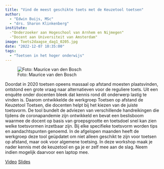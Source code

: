 ```yaml
---
title: "Vind de meest geschikte toets met de Keuzetool toetsen"
author:
  - "Edwin Buijs, MSc"
  - "drs. Sharon Klinkenberg"
institute: 
  -"Onderzoeker aan Hogeschool van Arnhem en Nijmegen"
  -"Docent aan Universiteit van Amsterdam"
image: Toets2daagse_dag1_0205.jpg
date: "2022-12-07 10:35:00"
tags: 
  - "Toetsen in het hoger onderwijs"
---
```


::: {.column-margin}
![Foto: Maurice van den Bosch]()
:::

Doordat in 2020 toetsen opeens massaal op afstand moesten plaatsvinden, ontstond een grote vraag naar alternatieven voor de reguliere toets. Uit een enquête onder docenten bleek dat kennis rond dit onderwerp lastig te vinden is. Daarom ontwikkelde de werkgroep Toetsen op afstand de Keuzetool Toetsen, die docenten helpt bij het kiezen van de juiste toetsvorm. De tool bundelt de adviezen van verschillende handreikingen die tijdens de coronapandemie zijn ontwikkeld en bevat een beslisboom waarmee de docent op basis van groepsgrootte en toetsdoel snel kan zien welke toetsvormen inzetbaar zijn. Bij elke specifieke toetsvorm worden tips en aandachtspunten genoemd. In de afgelopen maanden heeft de werkgroep deze tool geüpdatet om niet alleen geschikt te zijn voor toetsen op afstand, maar ook voor algemene toetsing. In deze workshop maak je nader kennis met de keuzetool en ga je er zelf mee aan de slag. Neem indien mogelijk daarvoor een laptop mee.

[Video](https://tilburguniversity.cloud.panopto.eu/Panopto/Pages/Viewer.aspx?id=e1254e34-8d74-4259-ae58-af6a011c860e){.btn .btn-primary}
[Slides](https://drive.google.com/file/d/1XAxXxAm-i_Nsy7SV35bHNaRy2VfQZiEb/view?usp=share_link){.btn .btn-primary}
